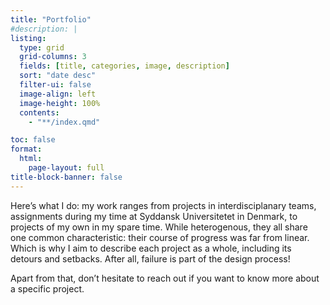 ```yaml
---
title: "Portfolio"
#description: |
listing:
  type: grid
  grid-columns: 3
  fields: [title, categories, image, description]
  sort: "date desc"
  filter-ui: false
  image-align: left
  image-height: 100%
  contents:
    - "**/index.qmd"

toc: false
format:
  html: 
    page-layout: full
title-block-banner: false
---
```


::: {#content-portfolio .text-medium}

Here's what I do: my work ranges from projects in interdisciplanary teams, assignments during my time at Syddansk Universitetet in Denmark, to projects of my own in my spare time. While heterogenous, they all share one common characteristic: their course of progress was far from linear. Which is why I aim to describe each project as a whole, including its detours and setbacks. After all, failure is part of the design process! <br>

Apart from that, don't hesitate to reach out if you want to know more about a specific project.

:::